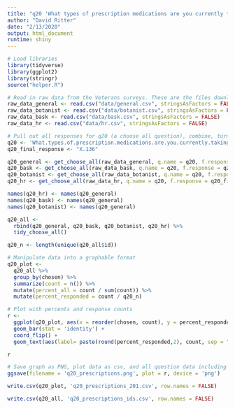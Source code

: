 ```yaml
---
title: "q20 'What types of prescription medications are you currently taking for the health conditions and symptoms you face? (Please select all that apply)'"
author: "David Ritter"
date: "2/13/2020"
output: html_document
runtime: shiny
---
```


```r
# Load libraries
library(tidyverse)
library(ggplot2)
library(stringr)
source("helper.R")
```

```r
# Read in raw data from the Veterans surveys. These are the files downloaded from survey monkey saved as a .csv
raw_data_general <- read.csv("data/general.csv", stringsAsFactors = FALSE)
raw_data_botanist <- read.csv("data/botanist.csv", stringsAsFactors = FALSE)
raw_data_bask <- read.csv("data/bask.csv", stringsAsFactors = FALSE)
raw_data_hr <- read.csv("data/hr.csv", stringsAsFactors = FALSE)
```

```r
# Pull out all responses for q20 (a choose all question), combine, turn into a tidy data format for further processing then determine 'question n'
q20 <- 'What.types.of.prescription.medications.are.you.currently.taking.for.the.health.conditions.and.symptoms.you.face...Please.select.all.that.apply.'
q20_final_response <- "X.136"

q20_general <- get_choose_all(raw_data_general, q.name = q20, f.response = q20_final_response)
q20_bask <- get_choose_all(raw_data_bask, q.name = q20, f.response = q20_final_response)
q20_botanist <- get_choose_all(raw_data_botanist, q.name = q20, f.response = q20_final_response)
q20_hr <- get_choose_all(raw_data_hr, q.name = q20, f.response = q20_final_response)

names(q20_hr) <- names(q20_general)
names(q20_bask) <- names(q20_general)
names(q20_botanist) <- names(q20_general)

q20_all <-
  rbind(q20_general, q20_bask, q20_botanist, q20_hr) %>%
  tidy_choose_all()

q20_n <- length(unique(q20_all$id))
```

```r
# Manipulate data into a graphable format
q20_plot <-
  q20_all %>%
  group_by(chosen) %>%
  summarize(count = n()) %>%
  mutate(percent_all = count / sum(count)) %>%
  mutate(percent_responded = count / q20_n)
```

```r
# Plot with percents and response counts
r <- 
  ggplot(q20_plot, aes(x = reorder(chosen, count), y = percent_responded)) +
  geom_bar(stat = 'identity') +
  coord_flip() +
  geom_text(aes(label= paste(round(percent_responded,2), count, sep = "***")))

r
```

```r
# Save graph as PNG, plot data as csv, and all question data including response IDs as csv (save question n and N at end of plot file as "_x.x")
ggsave(filename = 'q20_prescriptions.png', plot = r, device = 'png')

write.csv(q20_plot, 'q20_prescriptions_201.csv', row.names = FALSE)

write.csv(q20_all, 'q20_prescriptions_ids.csv', row.names = FALSE)
```
